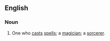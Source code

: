 ==English==
===Noun===
{{en-noun}}
# One who [[cast#Verb|cast]]s [[spell#Noun|spell]]s; a [[magician]]; a [[sorcerer]].